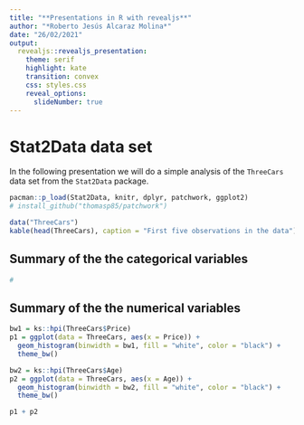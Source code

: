 ```yaml
---
title: "**Presentations in R with revealjs**"
author: "*Roberto Jesús Alcaraz Molina*"
date: "26/02/2021"
output: 
  revealjs::revealjs_presentation:
    theme: serif
    highlight: kate
    transition: convex
    css: styles.css
    reveal_options:
      slideNumber: true
---
```


# Stat2Data data set

In the following presentation we will do a simple analysis of the ``ThreeCars`` data set from the ``Stat2Data`` package.

```r
pacman::p_load(Stat2Data, knitr, dplyr, patchwork, ggplot2)
# install_github("thomasp85/patchwork")
```

```r
data("ThreeCars")
kable(head(ThreeCars), caption = "First five observations in the data")
```

## Summary of the the categorical variables

```r
# 
```

## Summary of the the numerical variables

```r
bw1 = ks::hpi(ThreeCars$Price)
p1 = ggplot(data = ThreeCars, aes(x = Price)) +
  geom_histogram(binwidth = bw1, fill = "white", color = "black") +
  theme_bw()

bw2 = ks::hpi(ThreeCars$Age)
p2 = ggplot(data = ThreeCars, aes(x = Age)) +
  geom_histogram(binwidth = bw2, fill = "white", color = "black") +
  theme_bw()

p1 + p2
```



